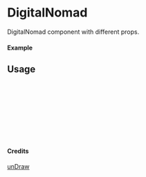 
<Meta of={DigitalNomad} title="unDraw/DigitalNomad" />

# DigitalNomad

DigitalNomad component with different props.

#### Example

<Canvas of={DigitalNomad.Primary} />

## Usage

```ts
import { DigitalNomad } from "yadl-ui";

const Example = () => {
  return (
      <DigitalNomad />
  );
};

export default Example;
```

#### Credits
[unDraw](https://undraw.co/illustrations)
